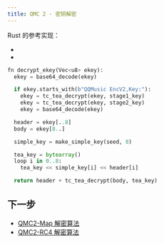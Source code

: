 ```yaml
---
title: QMC 2 - 密钥解密
---
```



Rust 的参考实现：

- <CodeRef at="1dcb48a" file="src/tencent/qmc2_footer_parser.rs#L113" />
- <CodeRef at="1dcb48a" file="src/tencent/key_utils.rs#L4-L15" />


```py title="伪代码示例"
fn decrypt_ekey(Vec<u8> ekey):
  ekey = base64_decode(ekey)

  if ekey.starts_with(b"QQMusic EncV2,Key:"):
    ekey = tc_tea_decrypt(ekey, stage1_key)
    ekey = tc_tea_decrypt(ekey, stage2_key)
    ekey = base64_decode(ekey)

  header = ekey[..8]
  body = ekey[8..]

  simple_key = make_simple_key(seed, 8)

  tea_key = bytearray()
  loop i in 0..8:
    tea_key << simple_key[i] << header[i]

  return header + tc_tea_decrypt(body, tea_key)
```

## 下一步

- [QMC2-Map 解密算法](./qmc2-map)
- [QMC2-RC4 解密算法](./qmc2-rc4)
